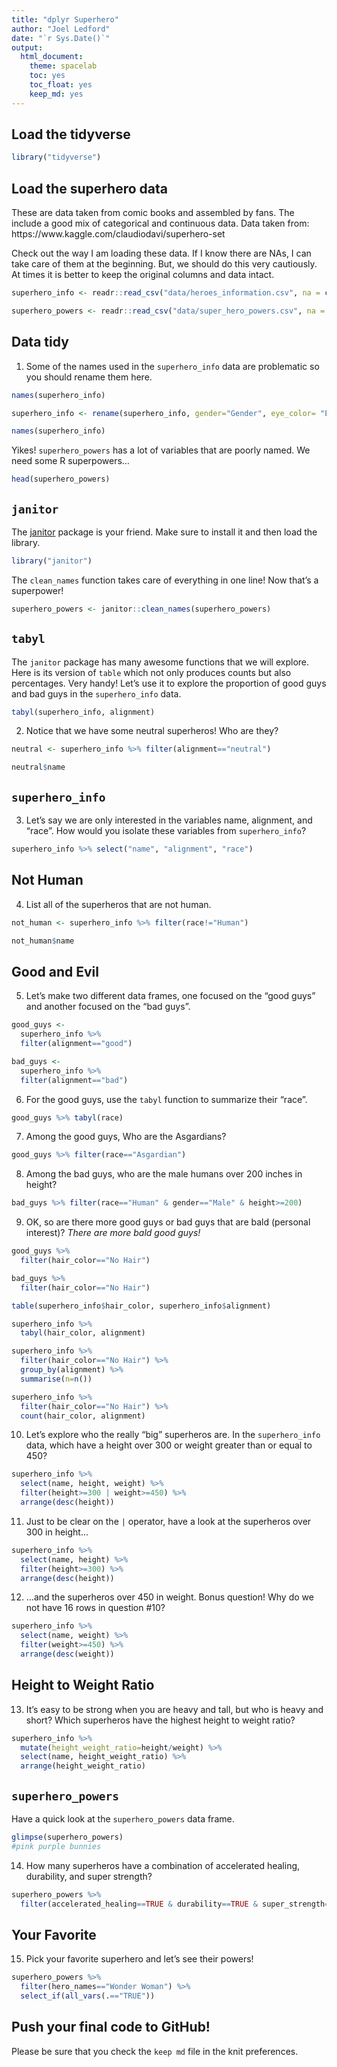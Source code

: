 ```yaml
---
title: "dplyr Superhero"
author: "Joel Ledford"
date: "`r Sys.Date()`"
output:
  html_document: 
    theme: spacelab
    toc: yes
    toc_float: yes
    keep_md: yes
---
```


## Load the tidyverse
```r
library("tidyverse")
```

## Load the superhero data
These are data taken from comic books and assembled by fans. The include a good mix of categorical and continuous data.  Data taken from: https://www.kaggle.com/claudiodavi/superhero-set  

Check out the way I am loading these data. If I know there are NAs, I can take care of them at the beginning. But, we should do this very cautiously. At times it is better to keep the original columns and data intact.  
```r
superhero_info <- readr::read_csv("data/heroes_information.csv", na = c("", "-99", "-"))
```

```r
superhero_powers <- readr::read_csv("data/super_hero_powers.csv", na = c("", "-99", "-"))
```

## Data tidy
1. Some of the names used in the `superhero_info` data are problematic so you should rename them here.  
```r
names(superhero_info)
```

```r
superhero_info <- rename(superhero_info, gender="Gender", eye_color= "Eye color", race="Race", hair_color="Hair color", height="Height", publisher="Publisher", skin_color="Skin color", alignment="Alignment", weight="Weight" )
```

```r
names(superhero_info)
```

Yikes! `superhero_powers` has a lot of variables that are poorly named. We need some R superpowers...
```r
head(superhero_powers)
```

## `janitor`
The [janitor](https://garthtarr.github.io/meatR/janitor.html) package is your friend. Make sure to install it and then load the library.  
```r
library("janitor")
```

The `clean_names` function takes care of everything in one line! Now that's a superpower!
```r
superhero_powers <- janitor::clean_names(superhero_powers)
```

## `tabyl`
The `janitor` package has many awesome functions that we will explore. Here is its version of `table` which not only produces counts but also percentages. Very handy! Let's use it to explore the proportion of good guys and bad guys in the `superhero_info` data.  

```r
tabyl(superhero_info, alignment)
```

2. Notice that we have some neutral superheros! Who are they?
```r
neutral <- superhero_info %>% filter(alignment=="neutral")
```

```r
neutral$name
```

## `superhero_info`
3. Let's say we are only interested in the variables name, alignment, and "race". How would you isolate these variables from `superhero_info`?
```r
superhero_info %>% select("name", "alignment", "race")
```

## Not Human
4. List all of the superheros that are not human.
```r
not_human <- superhero_info %>% filter(race!="Human")
```

```r
not_human$name
```

## Good and Evil
5. Let's make two different data frames, one focused on the "good guys" and another focused on the "bad guys".
```r
good_guys <- 
  superhero_info %>% 
  filter(alignment=="good")
```

```r
bad_guys <- 
  superhero_info %>% 
  filter(alignment=="bad")
```

6. For the good guys, use the `tabyl` function to summarize their "race".
```r
good_guys %>% tabyl(race)
```

7. Among the good guys, Who are the Asgardians?
```r
good_guys %>% filter(race=="Asgardian")
```

8. Among the bad guys, who are the male humans over 200 inches in height?
```r
bad_guys %>% filter(race=="Human" & gender=="Male" & height>=200)
```

9. OK, so are there more good guys or bad guys that are bald (personal interest)?
_There are more bald good guys!_  

```r
good_guys %>% 
  filter(hair_color=="No Hair")
```

```r
bad_guys %>% 
  filter(hair_color=="No Hair")
```

```r
table(superhero_info$hair_color, superhero_info$alignment)
```

```r
superhero_info %>% 
  tabyl(hair_color, alignment)
```

```r
superhero_info %>% 
  filter(hair_color=="No Hair") %>% 
  group_by(alignment) %>% 
  summarise(n=n())
```

```r
superhero_info %>% 
  filter(hair_color=="No Hair") %>% 
  count(hair_color, alignment)
```

10. Let's explore who the really "big" superheros are. In the `superhero_info` data, which have a height over 300 or weight greater than or equal to 450?
```r
superhero_info %>% 
  select(name, height, weight) %>% 
  filter(height>=300 | weight>=450) %>% 
  arrange(desc(height))
```

11. Just to be clear on the `|` operator,  have a look at the superheros over 300 in height...
```r
superhero_info %>% 
  select(name, height) %>% 
  filter(height>=300) %>% 
  arrange(desc(height))
```

12. ...and the superheros over 450 in weight. Bonus question! Why do we not have 16 rows in question #10?
```r
superhero_info %>% 
  select(name, weight) %>% 
  filter(weight>=450) %>% 
  arrange(desc(weight))
```

## Height to Weight Ratio
13. It's easy to be strong when you are heavy and tall, but who is heavy and short? Which superheros have the highest height to weight ratio?
```r
superhero_info %>% 
  mutate(height_weight_ratio=height/weight) %>% 
  select(name, height_weight_ratio) %>% 
  arrange(height_weight_ratio)
```

## `superhero_powers`
Have a quick look at the `superhero_powers` data frame.  
```r
glimpse(superhero_powers)
#pink purple bunnies
```

14. How many superheros have a combination of accelerated healing, durability, and super strength?
```r
superhero_powers %>% 
  filter(accelerated_healing==TRUE & durability==TRUE & super_strength==TRUE)
```

## Your Favorite
15. Pick your favorite superhero and let's see their powers!
```r
superhero_powers %>% 
  filter(hero_names=="Wonder Woman") %>% 
  select_if(all_vars(.=="TRUE"))
```

## Push your final code to GitHub!
Please be sure that you check the `keep md` file in the knit preferences.   